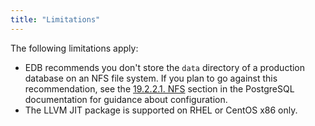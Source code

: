 ```yaml
---
title: "Limitations"
---
```


The following limitations apply:

-   EDB recommends you don't store the `data` directory of a production database on an NFS file system. If you plan to go against this recommendation, see the [19.2.2.1. NFS](https://www.postgresql.org/docs/14/creating-cluster.html#CREATING-CLUSTER-FILESYSTEM) section in the PostgreSQL documentation for guidance about configuration.
-   The LLVM JIT package is supported on RHEL or CentOS x86 only. 

